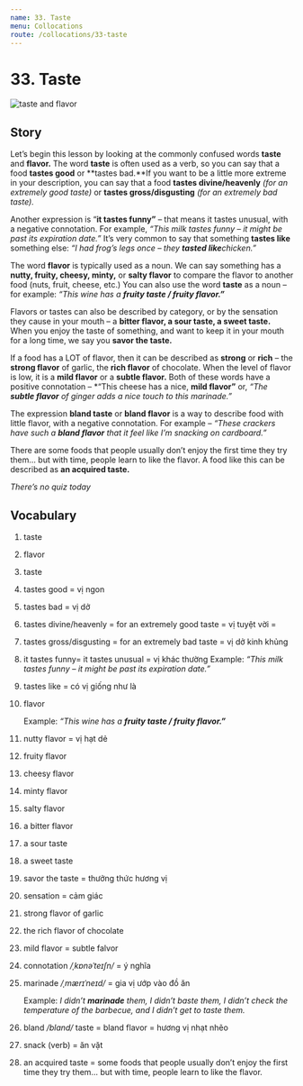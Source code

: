 ```yaml
---
name: 33. Taste
menu: Collocations
route: /collocations/33-taste
---
```



# 33. Taste

<Image src={tasteImg} alt="taste and flavor" />

## Story

Let’s begin this lesson by looking at the commonly confused words **taste** and **flavor.**
The word **taste** is often used as a verb, so you can say that a food **tastes good** or **tastes bad.**If you want to be a little more extreme in your description, you can say that a food **tastes divine/heavenly** _(for an extremely good taste)_ or **tastes gross/disgusting** _(for an extremely bad taste)._

Another expression is “**it tastes funny”** – that means it tastes unusual, with a negative connotation. For example, _“This milk tastes funny – it might be past its expiration date.”_ It’s very common to say that something **tastes like** something else: _“I had frog’s legs once – they **tasted like**chicken.”_

The word **flavor** is typically used as a noun. We can say something has a **nutty, fruity, cheesy, minty,** or **salty flavor** to compare the flavor to another food (nuts, fruit, cheese, etc.) You can also use the word **taste** as a noun – for example: _“This wine has a **fruity taste / fruity flavor.”**_

Flavors or tastes can also be described by category, or by the sensation they cause in your mouth – a **bitter flavor, a sour taste, a sweet taste.** When you enjoy the taste of something, and want to keep it in your mouth for a long time, we say you **savor the taste.**

If a food has a LOT of flavor, then it can be described as **strong** or **rich** – the **strong flavor** of garlic, the **rich flavor** of chocolate. When the level of flavor is low, it is a **mild flavor** or a **subtle flavor.** Both of these words have a positive connotation – \*“This cheese has a nice, **mild flavor”** or, _“The **subtle flavor** of ginger adds a nice touch to this marinade.”_

The expression **bland taste** or **bland flavor** is a way to describe food with little flavor, with a negative connotation. For example – _“These crackers have such a **bland flavor** that it feel like I’m snacking on cardboard.”_

There are some foods that people usually don’t enjoy the first time they try them… but with time, people learn to like the flavor. A food like this can be described as **an acquired taste.**

_There’s no quiz today_

## Vocabulary

1. taste
2. flavor
3. taste
4. tastes good = vị ngon
5. tastes bad = vị dở
6. tastes divine/heavenly = for an extremely good taste = vị tuyệt vời =
7. tastes gross/disgusting = for an extremely bad taste = vị dở kinh khủng
8. it tastes funny= it tastes unusual = vị khác thường
   Example: _“This milk tastes funny – it might be past its expiration date.”_
9. tastes like = có vị giống như là
10. flavor

    Example: _“This wine has a **fruity taste / fruity flavor.”**_

11. nutty flavor = vị hạt dẻ
12. fruity flavor
13. cheesy flavor
14. minty flavor
15. salty flavor
16. a bitter flavor
17. a sour taste
18. a sweet taste
19. savor the taste = thưởng thức hương vị
20. sensation = cảm giác
21. strong flavor of garlic
22. the rich flavor of chocolate
23. mild flavor = subtle falvor
24. connotation _/ˌkɒnəˈteɪʃn/_ = ý nghĩa
25. marinade _/ˌmærɪˈneɪd/_ = gia vị ướp vào đồ ăn

    Example: _I didn’t **marinade** them, I didn’t baste them, I didn’t check the temperature of the barbecue, and I didn’t get to taste them._

26. bland _/bland/_ taste = bland flavor = hương vị nhạt nhẽo
27. snack (verb) = ăn vặt
28. an acquired taste = some foods that people usually don’t enjoy the first time they try them… but with time, people learn to like the flavor.

